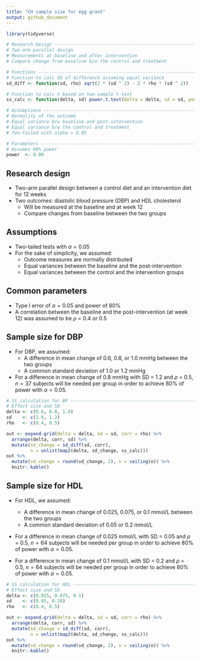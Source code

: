 ```yaml
---
title: "CH sample size for egg grant"
output: github_document
---
```


```r
library(tidyverse)

# Research Design ---------------------------------------------------------
# Two-arm parallel design
# Measurements at baseline and after intervention
# Compare change from baseline b/w the control and treatment

# Functions ---------------------------------------------------------------
# Function to calc SD of difference assuming equal variance
sd_diff <- function(sd, rho) sqrt(2 * (sd ^ 2) - 2 * rho * (sd ^ 2))

# Function to calc n based on two-sample t-test
ss_calc <- function(delta, sd) power.t.test(delta = delta, sd = sd, power = power)$n

# Assumptions -------------------------------------------------------------
# Normality of the outcome
# Equal variance b/w baseline and post-intervention
# Equal variance b/w the control and treatment
# Two-tailed with alpha = 0.05

# Parameters --------------------------------------------------------------
# Assumes 80% power
power  <- 0.80

```

## Research design

* Two-arm parallel design between a control diet and an intervention diet for 12 weeks
* Two outcomes: diastolic blood pressure (DBP) and HDL cholesterol
  * Will be measured at the baseline and at week 12
  * Compare changes from baseline between the two groups

## Assumptions

* Two-tailed tests with $\alpha = 0.05$
* For the sake of simplicity, we assumed:
  * Outcome measures are normally distributed
  * Equal variances between the baseline and the post-intervention
  * Equal variances between the control and the intervention groups

## Common parameters

* Type I error of $\alpha = 0.05$ and power of 80%
* A correlation between the baseline and the post-intervention (at week 12) was assumed to be $\rho$ = 0.4 or 0.5

## Sample size for DBP

* For DBP, we assumed:
  * A difference in mean change of 0.6, 0.8, or 1.0 mmHg between the two groups
  * A common standard deviation of 1.0 or 1.2 mmHg
  
* For a difference in mean change of 0.8 mmHg with SD = 1.2 and $\rho$ = 0.5, $n = 37$ subjects will be needed per group in order to achieve 80% of power with $\alpha = 0.05$.

```r
# SS calculation for BP ---------------------------------------------------
# Effect size and SD
delta <- c(0.6, 0.8, 1.0)
sd    <- c(1.0, 1.2)
rho   <- c(0.4, 0.5)

out <- expand.grid(delta = delta, sd = sd, corr = rho) %>% 
  arrange(delta, corr, sd) %>% 
  mutate(sd_change = sd_diff(sd, corr),
         n = unlist(map2(delta, sd_change, ss_calc)))
out %>% 
  mutate(sd_change = round(sd_change, 2), n = ceiling(n)) %>% 
  knitr::kable()
```

## Sample size for HDL

* For HDL, we assumed:
  * A difference in mean change of 0.025, 0.075, or 0.1 mmol/L between the two groups
  * A common standard deviation of 0.05 or 0.2 mmol/L

* For a difference in mean change of 0.025 mmol/L with SD = 0.05 and $\rho$ = 0.5, $n = 64$ subjects will be needed per group in order to achieve 80% of power with $\alpha = 0.05$.

* For a difference in mean change of 0.1 mmol/L with SD = 0.2 and $\rho$ = 0.5, $n = 64$ subjects will be needed per group in order to achieve 80% of power with $\alpha = 0.05$.

```r
# SS calculation for HDL --------------------------------------------------
# Effect size and SD
delta <- c(0.025, 0.075, 0.1)
sd    <- c(0.05, 0.20)
rho   <- c(0.4, 0.5)

out <- expand.grid(delta = delta, sd = sd, corr = rho) %>% 
  arrange(delta, corr, sd) %>% 
  mutate(sd_change = sd_diff(sd, corr),
         n = unlist(map2(delta, sd_change, ss_calc)))
out %>% 
  mutate(sd_change = round(sd_change, 2), n = ceiling(n)) %>% 
  knitr::kable()
```